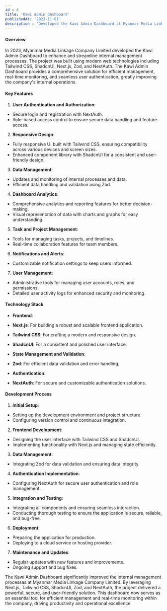 ```yaml
---
id : 4
title: 'Kawi admin dashboard'
publishedAt: '2023-11-01'
description : 'Developed the Kawi Admin Dashboard at Myanmar Media Linkage Company Limited in 2023. The project, built with Tailwind CSS, ShadcnUI, Next.js, Zod, and NextAuth, significantly improved internal management processes.'
---
```


#### Overview
In 2023, Myanmar Media Linkage Company Limited developed the Kawi Admin Dashboard to enhance and streamline internal management processes. The project was built using modern web technologies including Tailwind CSS, ShadcnUI, Next.js, Zod, and NextAuth. The Kawi Admin Dashboard provides a comprehensive solution for efficient management, real-time monitoring, and seamless user authentication, greatly improving the company's internal operations.

#### Key Features

1. **User Authentication and Authorization**:
- Secure login and registration with NextAuth.
- Role-based access control to ensure secure data handling and feature access.

2. **Responsive Design**:
- Fully responsive UI built with Tailwind CSS, ensuring compatibility across various devices and screen sizes.
- Enhanced component library with ShadcnUI for a consistent and user-friendly design.

3. **Data Management**:
- Updates and monitoring of internal processes and data.
- Efficient data handling and validation using Zod.

4. **Dashboard Analytics**:
- Comprehensive analytics and reporting features for better decision-making.
- Visual representation of data with charts and graphs for easy understanding.

5. **Task and Project Management**:
- Tools for managing tasks, projects, and timelines.
- Real-time collaboration features for team members.

6. **Notifications and Alerts**:
- Customizable notification settings to keep users informed.

7. **User Management**:
- Administrative tools for managing user accounts, roles, and permissions.
- Detailed user activity logs for enhanced security and monitoring.

#### Technology Stack

- **Frontend**:
- **Next.js**: For building a robust and scalable frontend application.
- **Tailwind CSS**: For crafting a modern and responsive design.
- **ShadcnUI**: For a consistent and polished user interface.

- **State Management and Validation**:
- **Zod**: For efficient data validation and error handling.

- **Authentication**:
- **NextAuth**: For secure and customizable authentication solutions.

#### Development Process

1. **Initial Setup**:
- Setting up the development environment and project structure.
- Configuring version control and continuous integration.

2. **Frontend Development**:
- Designing the user interface with Tailwind CSS and ShadcnUI.
- Implementing functionality with Next.js and managing state efficiently.

3. **Data Management**:
- Integrating Zod for data validation and ensuring data integrity.

4. **Authentication Implementation**:
- Configuring NextAuth for secure user authentication and role management.

5. **Integration and Testing**:
- Integrating all components and ensuring seamless interaction.
- Conducting thorough testing to ensure the application is secure, reliable, and bug-free.

6. **Deployment**:
- Preparing the application for production.
- Deploying to a cloud service or hosting provider.

7. **Maintenance and Updates**:
- Regular updates with new features and improvements.
- Ongoing support and bug fixes.

The Kawi Admin Dashboard significantly improved the internal management processes at Myanmar Media Linkage Company Limited. By leveraging Next.js, Tailwind CSS, ShadcnUI, Zod, and NextAuth, the project delivered a powerful, secure, and user-friendly solution. This dashboard now serves as an essential tool for efficient management and real-time monitoring within the company, driving productivity and operational excellence.
